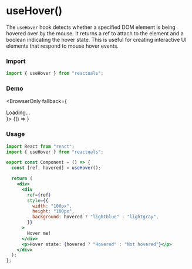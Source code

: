 # useHover()

The `useHover` hook detects whether a specified DOM element is being hovered over by the mouse. It returns a ref to attach to the element and a boolean indicating the hover state. This is useful for creating interactive UI elements that respond to mouse hover events.

### Import

```jsx
import { useHover } from "reactuals";
```

### Demo


<BrowserOnly fallback={<div>Loading...</div>}>
  {() => <UseHoverExample />}
</BrowserOnly>

### Usage

```jsx
import React from "react";
import { useHover } from "reactuals";

export const Component = () => {
  const [ref, hovered] = useHover();

  return (
    <div>
      <div
        ref={ref}
        style={{
          width: "100px",
          height: "100px",
          background: hovered ? "lightblue" : "lightgray",
        }}
      >
        Hover me!
      </div>
      <p>Hover state: {hovered ? "Hovered" : "Not hovered"}</p>
    </div>
  );
};
```
